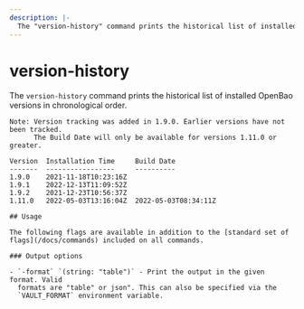 ```yaml
---
description: |-
  The "version-history" command prints the historical list of installed OpenBao versions in chronological order.
---
```


# version-history

The `version-history` command prints the historical list of installed OpenBao versions in chronological order.

```shell-session
Note: Version tracking was added in 1.9.0. Earlier versions have not been tracked.
      The Build Date will only be available for versions 1.11.0 or greater.

Version  Installation Time     Build Date
-------  -----------------     ----------
1.9.0    2021-11-18T10:23:16Z
1.9.1    2022-12-13T11:09:52Z
1.9.2    2021-12-23T10:56:37Z
1.11.0   2022-05-03T13:16:04Z  2022-05-03T08:34:11Z

## Usage

The following flags are available in addition to the [standard set of
flags](/docs/commands) included on all commands.

### Output options

- `-format` `(string: "table")` - Print the output in the given format. Valid
  formats are "table" or json". This can also be specified via the
  `VAULT_FORMAT` environment variable.
